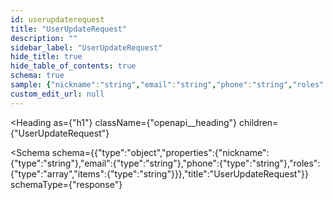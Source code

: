 ```yaml
---
id: userupdaterequest
title: "UserUpdateRequest"
description: ""
sidebar_label: "UserUpdateRequest"
hide_title: true
hide_table_of_contents: true
schema: true
sample: {"nickname":"string","email":"string","phone":"string","roles":["string"]}
custom_edit_url: null
---
```



<Heading
  as={"h1"}
  className={"openapi__heading"}
  children={"UserUpdateRequest"}
>
</Heading>





<Schema
  schema={{"type":"object","properties":{"nickname":{"type":"string"},"email":{"type":"string"},"phone":{"type":"string"},"roles":{"type":"array","items":{"type":"string"}}},"title":"UserUpdateRequest"}}
  schemaType={"response"}
>
  
</Schema>
            